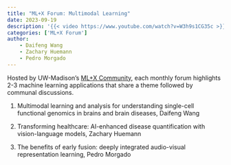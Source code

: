 ```yaml
---
title: "ML+X Forum: Multimodal Learning"
date: 2023-09-19
description: '{{< video https://www.youtube.com/watch?v=W3h9s1CG35c >}}'
categories: ['ML+X Forum']
author:
    - Daifeng Wang
    - Zachary Huemann
    - Pedro Morgado
---
```


Hosted by UW-Madison's [ML+X Community](https://datascience.wisc.edu/ml-community), each monthly forum highlights 2-3 machine learning applications that share a theme followed by communal discussions.

1. Multimodal learning and analysis for understanding single-cell functional genomics in brains and brain diseases, Daifeng Wang

2. Transforming healthcare: AI-enhanced disease quantification with vision-language models, Zachary Huemann

3. The benefits of early fusion: deeply integrated audio-visual representation learning, Pedro Morgado
